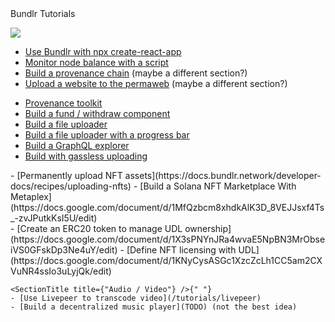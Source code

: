 
<div className="py-20">
<Heading level={1}  className="mb-4">Bundlr Tutorials</Heading>

</div>

<img
	src="https://bundlr.network/new/assets/home/data-donuts.webp"
	className="absolute mt-20 top-20 hidden xl:flex right-10 w-[300px]"
/>

<div className="-mt-10">
<SectionTitle title={"Setup and maintenance"} />

-   [Use Bundlr with npx create-react-app](/tutorials/react)
-   [Monitor node balance with a script](/tutorials//monitor-node-balance)
-   [Build a provenance chain](/tutorials//monitor-node-balance) (maybe a different section?)
-   [Upload a website to the permaweb](/tutorials//monitor-node-balance) (maybe a different section?)

</div>

<div className="mt-10">
<SectionTitle title={"Provenance Toolkit: UI components"} />

-   [Provenance toolkit](https://docs.google.com/document/d/1utwhXTtwQgFc1tupT_5oOjyAQmTs2WK6YPZdvHZnoSM/edit)
-   [Build a fund / withdraw component](TODO)
-   [Build a file uploader](TODO)
-   [Build a file uploader with a progress bar](TODO)
-   [Build a GraphQL explorer](TODO)
-   [Build with gassless uploading](/tutorials/gassless-uploading)

</div>

<div className="mt-10">
<SectionTitle title={"NFTs"} />
- [Permanently upload NFT assets](https://docs.bundlr.network/developer-docs/recipes/uploading-nfts)
-   [Build a Solana NFT Marketplace With Metaplex](https://docs.google.com/document/d/1MfQzbcm8xhdkAlK3D_8VEJJsxf4Ts_-zvJPutkKsI5U/edit)

</div>

<div className="mt-10">
<SectionTitle title={"UDL"} />
-   [Create an ERC20 token to manage UDL ownership](https://docs.google.com/document/d/1X3sPNYnJRa4wvaE5NpBN3MrObseiVS0GFskDp3Ne4uY/edit)
-   [Define NFT licensing with UDL](https://docs.google.com/document/d/1KNyCysASGc1XzcZcLh1CC5am2CXVuNR4ssIo3uLyjQk/edit)

</div>

<div className="mt-10">

    <SectionTitle title={"Audio / Video"} />{" "}
    - [Use Livepeer to transcode video](/tutorials/livepeer)
    - [Build a decentralized music player](TODO) (not the best idea)

</div>
